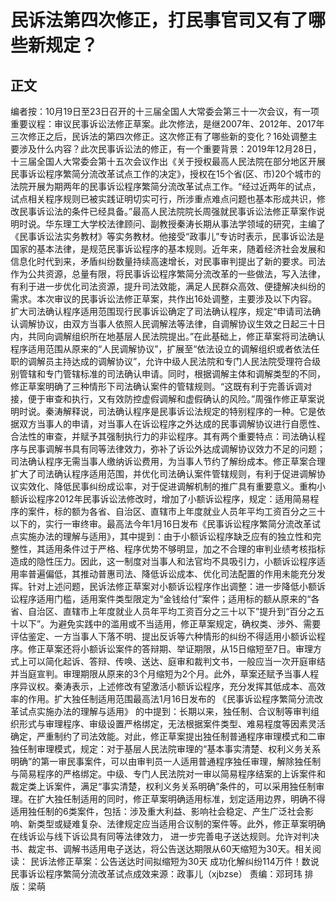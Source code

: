 # 民诉法第四次修正，打民事官司又有了哪些新规定？
## 正文
编者按：10月19日至23日召开的十三届全国人大常委会第三十一次会议，有一项重要议程：审议民事诉讼法修正草案。此次修法，是继2007年、2012年、2017年三次修正之后，民诉法的第四次修正。这次修正有了哪些新的变化？16处调整主要涉及什么内容？此次民事诉讼法的修正，有一个重要背景：2019年12月28日，十三届全国人大常委会第十五次会议作出《关于授权最高人民法院在部分地区开展民事诉讼程序繁简分流改革试点工作的决定》，授权在15个省(区、市)20个城市的法院开展为期两年的民事诉讼程序繁简分流改革试点工作。“经过近两年的试点，试点相关程序规则已被实践证明切实可行，所涉重点难点问题也基本形成共识，修改民事诉讼法的条件已经具备。”最高人民法院院长周强就民事诉讼法修正草案作说明时说。华东理工大学校法律顾问、副教授秦涛长期从事法学领域的研究，主编了《民事诉讼法实务教材》等实务教材。他接受“政事儿”专访时表示，民事诉讼法是国家的基本法律，是规范民事诉讼程序的基本规则。近年来，随着经济社会发展和信息化时代到来，矛盾纠纷数量持续高速增长，对民事审判提出了新的要求。司法作为公共资源，总量有限，将民事诉讼程序繁简分流改革的一些做法，写入法律，有利于进一步优化司法资源，提升司法效能，满足人民群众高效、便捷解决纠纷的需求。本次审议的民事诉讼法修正草案，共作出16处调整，主要涉及以下内容。扩大司法确认程序适用范围现行民事诉讼确定了司法确认程序，规定“申请司法确认调解协议，由双方当事人依照人民调解法等法律，自调解协议生效之日起三十日内，共同向调解组织所在地基层人民法院提出。”在此基础上，修正草案将司法确认程序适用范围从原来的“人民调解协议”，扩展至“依法设立的调解组织或者依法任职的调解员主持达成的调解协议”，允许中级人民法院和专门人民法院受理符合级别管辖和专门管辖标准的司法确认申请。同时，根据调解主体和调解类型的不同，修正草案明确了三种情形下司法确认案件的管辖规则。“这既有利于完善诉调对接，便于审查和执行，又有效防控虚假调解和虚假确认的风险。”周强作修正草案说明时说。秦涛解释说，司法确认程序是民事诉讼法规定的特别程序的一种。它是依据双方当事人的申请，对当事人在诉讼程序之外达成的民事调解协议进行自愿性、合法性的审查，并赋予其强制执行力的非讼程序。其有两个重要特点：司法确认程序与民事调解书具有同等法律效力，弥补了诉讼外达成调解协议效力不足的问题；司法确认程序无需当事人缴纳诉讼费用，为当事人节约了解纷成本。修正草案合理扩大了司法确认程序适用范围，并优化司法确认案件管辖规则，有利于促进调解协议实效化、降低民事纠纷成讼率，对于促进调解机制的推广具有重要意义。重构小额诉讼程序2012年民事诉讼法修改时，增加了小额诉讼程序，规定：适用简易程序的案件，标的额为各省、自治区、直辖市上年度就业人员年平均工资百分之三十以下的，实行一审终审。最高法今年1月16日发布《民事诉讼程序繁简分流改革试点实施办法的理解与适用》，其中提到：由于小额诉讼程序缺乏应有的独立性和完整性，其适用条件过于严格、程序优势不够明显，加之不合理的审判业绩考核指标造成的隐性压力。因此，这一制度对当事人和法官均不具吸引力，小额诉讼程序适用率普遍偏低，其推动普惠司法、降低诉讼成本、优化司法配置的作用未能充分发挥。针对上述问题，民诉法修正草案对小额诉讼程序作出调整：进一步降低小额诉讼程序适用门槛，适用案件类型限定为“金钱给付”案件；适用标的额从原来的“各省、自治区、直辖市上年度就业人员年平均工资百分之三十以下”提升到“百分之五十以下”。为避免实践中的滥用或不当适用，修正草案规定，确权类、涉外、需要评估鉴定、一方当事人下落不明、提出反诉等六种情形的纠纷不得适用小额诉讼程序。修正草案还将小额诉讼案件的答辩期、举证期限，从15日缩短至7日。审理方式上可以简化起诉、答辩、传唤、送达、庭审和裁判文书，一般应当一次开庭审结并当庭宣判。审理期限从原来的3个月缩短为2个月。此外，草案还赋予当事人程序异议权。秦涛表示，上述修改有望激活小额诉讼程序，充分发挥其低成本、高效率的作用。扩大独任制适用范围最高法1月16日发布的 《民事诉讼程序繁简分流改革试点实施办法的理解与适用》 的中提到：长期以来，独任制、合议制等审判组织形式与审理程序、审级设置严格绑定，无法根据案件类型、难易程度等因素灵活确定，严重制约了司法效能。对此，修正草案提出独任制普通程序审理模式和二审独任制审理模式，规定：对于基层人民法院审理的“基本事实清楚、权利义务关系明确”的第一审民事案件，可以由审判员一人适用普通程序独任审理，解除独任制与简易程序的严格绑定。中级、专门人民法院对一审以简易程序结案的上诉案件和裁定类上诉案件，满足“事实清楚，权利义务关系明确”条件的，可以采用独任制审理。在扩大独任制适用的同时，修正草案明确适用标准，划定适用边界，明确不得适用独任制的6类案件，包括：涉及重大利益、影响社会稳定、产生广泛社会影响、新类型或疑难复杂、法律规定应当适用合议制的案件等。此外，修正草案明确在线诉讼与线下诉讼具有同等法律效力， 进一步完善电子送达规则。允许对判决书、裁定书、调解书适用电子送达，将公告送达期限从60天缩短为30天。相关阅读： 民诉法修正草案：公告送达时间拟缩短为30天 成功化解纠纷114万件！数说民事诉讼程序繁简分流改革试点成效来源：政事儿（xjbzse） 责编：邓珂玮 排版：梁萌 